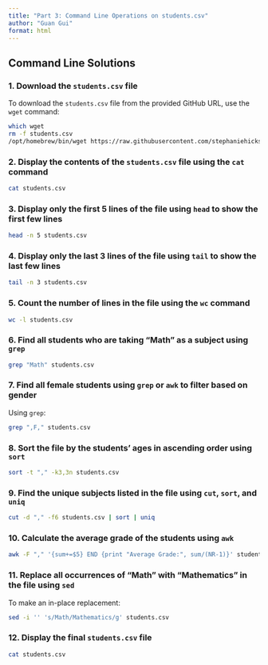 ```yaml
---
title: "Part 3: Command Line Operations on students.csv"
author: "Guan Gui"
format: html
---
```


## Command Line Solutions

### 1. Download the `students.csv` file

To download the `students.csv` file from the provided GitHub URL, use the `wget` command:

```bash
which wget
rm -f students.csv
/opt/homebrew/bin/wget https://raw.githubusercontent.com/stephaniehicks/jhustatprogramming2024/main/projects/01-project/students.csv
```

### 2. Display the contents of the `students.csv` file using the `cat` command

```bash
cat students.csv
```

### 3. Display only the first 5 lines of the file using `head` to show the first few lines

```bash
head -n 5 students.csv
```

### 4. Display only the last 3 lines of the file using `tail` to show the last few lines

```bash
tail -n 3 students.csv
```

### 5. Count the number of lines in the file using the `wc` command

```bash
wc -l students.csv
```

### 6. Find all students who are taking “Math” as a subject using `grep`

```bash
grep "Math" students.csv
```

### 7. Find all female students using `grep` or `awk` to filter based on gender

Using `grep`:

```bash
grep ",F," students.csv
```

### 8. Sort the file by the students’ ages in ascending order using `sort`

```bash
sort -t "," -k3,3n students.csv
```

### 9. Find the unique subjects listed in the file using `cut`, `sort`, and `uniq`

```bash
cut -d "," -f6 students.csv | sort | uniq
```

### 10. Calculate the average grade of the students using `awk`

```bash
awk -F "," '{sum+=$5} END {print "Average Grade:", sum/(NR-1)}' students.csv
```

### 11. Replace all occurrences of “Math” with “Mathematics” in the file using `sed`

To make an in-place replacement:

```bash
sed -i '' 's/Math/Mathematics/g' students.csv
```

### 12. Display the final `students.csv` file
```bash
cat students.csv
```
